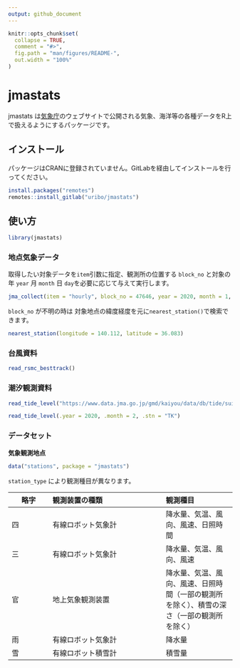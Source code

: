 ```yaml
---
output: github_document
---
```


<!-- README.md is generated from README.Rmd. Please edit that file -->

```r
knitr::opts_chunk$set(
  collapse = TRUE,
  comment = "#>",
  fig.path = "man/figures/README-",
  out.width = "100%"
)
```

# jmastats

<!-- badges: start -->
<!-- badges: end -->

jmastats は[気象庁](https://www.jma.go.jp/jma/index.html)のウェブサイトで公開される気象、海洋等の各種データをR上で扱えるようにするパッケージです。

## インストール

パッケージはCRANに登録されていません。GitLabを経由してインストールを行ってください。

``` r
install.packages("remotes")
remotes::install_gitlab("uribo/jmastats")
```

## 使い方

```r
library(jmastats)
```

### 地点気象データ

取得したい対象データを`item`引数に指定、観測所の位置する `block_no` と対象の年 `year` 月 `month` 日 `day`を必要に応じて与えて実行します。

```r
jma_collect(item = "hourly", block_no = 47646, year = 2020, month = 1, day = 1)
```

`block_no` が不明の時は 対象地点の緯度経度を元に`nearest_station()`で検索できます。

```r
nearest_station(longitude = 140.112, latitude = 36.083)
```

### 台風資料

```r
read_rsmc_besttrack()
```


### 潮汐観測資料

```r
read_tide_level("https://www.data.jma.go.jp/gmd/kaiyou/data/db/tide/suisan/txt/2020/TK.txt")

read_tide_level(.year = 2020, .month = 2, .stn = "TK")
```


### データセット

**気象観測地点**

```r
data("stations", package = "jmastats")
```

`station_type` により観測種目が異なります。

| 略字 | 観測装置の種類 | 観測種目 |
|------|:---------------|:---------|
| 四   | 有線ロボット気象計 | 降水量、気温、風向、風速、日照時間 |
| 三   | 有線ロボット気象計 | 降水量、気温、風向、風速 |
| 官   | 地上気象観測装置 | 降水量、気温、風向、風速、日照時間（一部の観測所を除く）、積雪の深さ（一部の観測所を除く） |
| 雨   | 有線ロボット気象計 | 降水量 |
| 雪   | 有線ロボット積雪計 | 積雪量 |

